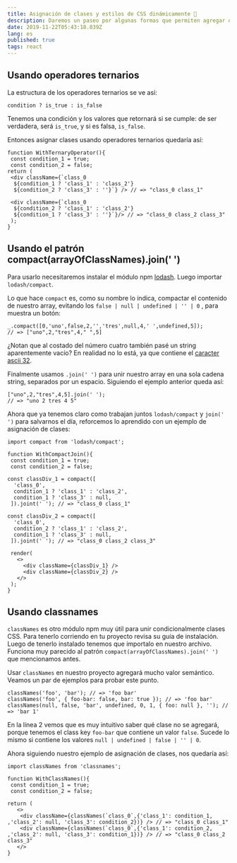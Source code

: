 ```yaml
---
title: Asignación de clases y estilos de CSS dinámicamente 🎨
description: Daremos un paseo por algunas formas que permiten agregar o quitar clases y estilos de CSS dinámicamente utilizando React.js
date: 2019-11-22T05:43:18.039Z
lang: es
published: true
tags: react
---
```


## Usando operadores ternarios

La estructura de los operadores ternarios se ve así:

```
condition ? is_true : is_false
```

Tenemos una condición y los valores que retornará si se cumple: de ser verdadera, será `is_true`, y si es falsa, `is_false`.

Entonces asignar clases usando operadores ternarios quedaría así:

```
function WithTernaryOperator(){
 const condition_1 = true;
 const condition_2 = false;
return (
 <div className={`class_0
  ${condition_1 ? 'class_1' : 'class_2'}
  ${condition_2 ? 'class_3' : ''}`} /> // => "class_0 class_1"

 <div className={`class_0
  ${condition_2 ? 'class_1' : 'class_2'}
  ${condition_1 ? 'class_3' : ''}`}/> // => "class_0 class_2 class_3"
 );
}
```

## Usando el patrón compact(arrayOfClassNames).join(' ')

Para usarlo necesitaremos instalar el módulo npm [lodash](https://www.npmjs.com/package/lodash). Luego importar `lodash/compact`.

Lo que hace `compact` es, como su nombre lo indica, compactar el contenido de nuestro array, evitando los `false | null | undefined | '' | 0` , para muestra un botón:

```
_.compact([0,'uno',false,2,'','tres',null,4,' ',undefined,5]);
// => ["uno",2,"tres",4," ",5]
```

¿Notan que al costado del número cuatro también pasé un string aparentemente vacío? En realidad no lo está, ya que contiene el [caracter ascii 32](https://elcodigoascii.com.ar/codigos-ascii/espacio-codigo-ascii-32.html).

Finalmente usamos `.join(' ')` para unir nuestro array en una sola cadena string, separados por un espacio. Siguiendo el ejemplo anterior queda así:

```
["uno",2,"tres",4,5].join(' ');
// => "uno 2 tres 4 5"
```

Ahora que ya tenemos claro como trabajan juntos `lodash/compact` y `join(' ')` para salvarnos el día, reforcemos lo aprendido con un ejemplo de asignación de clases:

```
import compact from 'lodash/compact';

function WithCompactJoin(){
 const condition_1 = true;
 const condition_2 = false;

const classDiv_1 = compact([
  'class_0',
  condition_1 ? 'class_1' : 'class_2',
  condition_1 ? 'class_3' : null,
 ]).joint(' '); // => "class_0 class_1"

const classDiv_2 = compact([
  'class_0',
  condition_2 ? 'class_1' : 'class_2',
  condition_1 ? 'class_3' : null,
 ]).joint(' '); // => "class_0 class_2 class_3"

 render(
   <>
     <div className={classDiv_1} />
     <div className={classDiv_2} />
   </>
 );
}
```

## Usando classnames

`classNames` es otro módulo npm muy útil para unir condicionalmente clases CSS. Para tenerlo corriendo en tu proyecto revisa su guía de instalación. Luego de tenerlo instalado tenemos que importalo en nuestro archivo. Funciona muy parecido al patrón `compact(arrayOfClassNames).join(' ')` que mencionamos antes.

Usar `classNames` en nuestro proyecto agregará mucho valor semántico. Veamos un par de ejemplos para probar este punto.

```
classNames('foo', 'bar'); // => 'foo bar'
classNames('foo', { foo-bar: false, bar: true }); // => 'foo bar'
classNames(null, false, 'bar', undefined, 0, 1, { foo: null }, ''); // => 'bar 1'
```

En la línea 2 vemos que es muy intuitivo saber qué clase no se agregará, porque tenemos el class key `foo-bar` que contiene un valor `false`. Sucede lo mismo si contiene los valores `null | undefined | false | '' | 0`.

Ahora siguiendo nuestro ejemplo de asignación de clases, nos quedaría así:

```
import classNames from 'classnames';

function WithClassNames(){
 const condition_1 = true;
 const condition_2 = false;

return (
   <>
    <div className={classNames(`class_0`,{'class_1': condition_1, ,'class_2': null, 'class_3': condition_2})} /> // => "class_0 class_1"
    <div className={classNames(`class_0`,{'class_1': condition_2, ,'class_2': null, 'class_3': condition_1})} /> // => "class_0 class_2 class_3"
   </>
}
```
